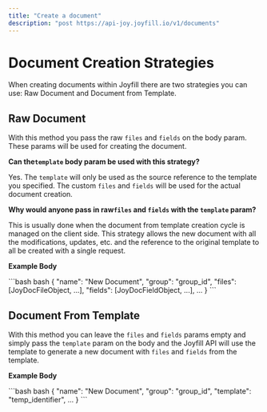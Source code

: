 ```yaml
---
title: "Create a document"
description: "post https://api-joy.joyfill.io/v1/documents"
---
```


# Document Creation Strategies

When creating documents within Joyfill there are two strategies you can use: Raw Document and Document from Template.

## Raw Document

With this method you pass the raw `files` and `fields` on the body param. These params will be used for creating the document.

**Can the`template` body param be used with this strategy?**

Yes. The `template` will only be used as the source reference to the template you specified. The custom `files` and `fields` will be used for the actual document creation.

**Why would anyone pass in raw`files` and `fields` with the `template` param?**

This is usually done when the document from template creation cycle is managed on the client side. This strategy allows the new document with all the modifications, updates, etc. and the reference to the original template to all be created with a single request.

**Example Body**

<CodeGroup>
  ```bash bash
  {
    "name": "New Document",
    "group": "group_id",
    "files": [JoyDocFileObject, ...],
    "fields": [JoyDocFieldObject, ...],
    ...
  }
  ```
</CodeGroup>

## Document From Template

With this method you can leave the `files` and `fields` params empty and simply pass the `template` param on the body and the Joyfill API will use the template to generate a new document with `files` and `fields` from the template.

**Example Body**

<CodeGroup>
  ```bash bash
  {
    "name": "New Document",
    "group": "group_id",
    "template": "temp_identifier",
    ...
  }
  ```
</CodeGroup>
